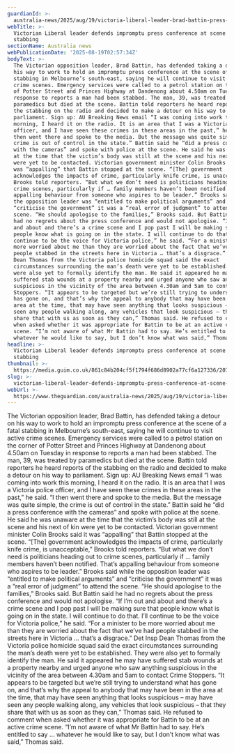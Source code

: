 ```yaml
---
guardianId: >-
  australia-news/2025/aug/19/victoria-liberal-leader-brad-battin-press-conference-from-scene-of-fatal-stabbing-ntwnfb
webTitle: >-
  Victorian Liberal leader defends impromptu press conference at scene of fatal
  stabbing
sectionName: Australia news
webPublicationDate: '2025-08-19T02:57:34Z'
bodyText: >-
  The Victorian opposition leader, Brad Battin, has defended taking a detour on
  his way to work to hold an impromptu press conference at the scene of a fatal
  stabbing in Melbourne’s south-east, saying he will continue to visit active
  crime scenes. Emergency services were called to a petrol station on the corner
  of Potter Street and Princes Highway at Dandenong about 4.50am on Tuesday in
  response to reports a man had been stabbed. The man, 39, was treated by
  paramedics but died at the scene. Battin told reporters he heard reports of
  the stabbing on the radio and decided to make a detour on his way to
  parliament. Sign up: AU Breaking News email “I was coming into work this
  morning, I heard it on the radio. It is an area that I was a Victoria police
  officer, and I have seen these crimes in these areas in the past,” he said. “I
  then went there and spoke to the media. But the message was quite simple, the
  crime is out of control in the state.” Battin said he “did a press conference
  with the cameras” and spoke with police at the scene. He said he was unaware
  at the time that the victim’s body was still at the scene and his next of kin
  were yet to be contacted. Victorian government minister Colin Brooks said it
  was “appalling” that Battin stopped at the scene. “[The] government
  acknowledges the impacts of crime, particularly knife crime, is unacceptable,”
  Brooks told reporters. “But what we don’t need is politicians heading out to
  crime scenes, particularly if … family members haven’t been notified. That’s
  appalling behaviour from someone who aspires to be leader.” Brooks said while
  the opposition leader was “entitled to make political arguments” and
  “criticise the government” it was a “real error of judgment” to attend the
  scene. “He should apologise to the families,” Brooks said. But Battin said he
  had no regrets about the press conference and would not apologise. “If I’m out
  and about and there’s a crime scene and I pop past I will be making sure that
  people know what is going on in the state. I will continue to do that. I’ll
  continue to be the voice for Victoria police,” he said. “For a minister to be
  more worried about me than they are worried about the fact that we’ve had
  people stabbed in the streets here in Victoria … that’s a disgrace.” Det Insp
  Dean Thomas from the Victoria police homicide squad said the exact
  circumstances surrounding the man’s death were yet to be established. They
  were also yet to formally identify the man. He said it appeared he may have
  suffered stab wounds at a property nearby and urged anyone who saw anything
  suspicious in the vicinity of the area between 4.30am and 5am to contact Crime
  Stoppers. “It appears to be targeted but we’re still trying to understand what
  has gone on, and that’s why the appeal to anybody that may have been in the
  area at the time, that may have seen anything that looks suspicious – may have
  seen any people walking along, any vehicles that look suspicious – that they
  share that with us as soon as they can,” Thomas said. He refused to comment
  when asked whether it was appropriate for Battin to be at an active crime
  scene. “I’m not aware of what Mr Battin had to say. He’s entitled to say …
  whatever he would like to say, but I don’t know what was said,” Thomas said.
headline: >-
  Victorian Liberal leader defends impromptu press conference at scene of fatal
  stabbing
thumbnail: >-
  https://media.guim.co.uk/861c84b204cf5f1794f686d8902a77cf6a127336/2076_440_3583_2867/500.jpg
slug: >-
  victorian-liberal-leader-defends-impromptu-press-conference-at-scene-of-fatal-stabbing
webUrl: >-
  https://www.theguardian.com/australia-news/2025/aug/19/victoria-liberal-leader-brad-battin-press-conference-from-scene-of-fatal-stabbing-ntwnfb
---
```

The Victorian opposition leader, Brad Battin, has defended taking a detour on his way to work to hold an impromptu press conference at the scene of a fatal stabbing in Melbourne’s south-east, saying he will continue to visit active crime scenes. Emergency services were called to a petrol station on the corner of Potter Street and Princes Highway at Dandenong about 4.50am on Tuesday in response to reports a man had been stabbed. The man, 39, was treated by paramedics but died at the scene. Battin told reporters he heard reports of the stabbing on the radio and decided to make a detour on his way to parliament. Sign up: AU Breaking News email “I was coming into work this morning, I heard it on the radio. It is an area that I was a Victoria police officer, and I have seen these crimes in these areas in the past,” he said. “I then went there and spoke to the media. But the message was quite simple, the crime is out of control in the state.” Battin said he “did a press conference with the cameras” and spoke with police at the scene. He said he was unaware at the time that the victim’s body was still at the scene and his next of kin were yet to be contacted. Victorian government minister Colin Brooks said it was “appalling” that Battin stopped at the scene. “[The] government acknowledges the impacts of crime, particularly knife crime, is unacceptable,” Brooks told reporters. “But what we don’t need is politicians heading out to crime scenes, particularly if … family members haven’t been notified. That’s appalling behaviour from someone who aspires to be leader.” Brooks said while the opposition leader was “entitled to make political arguments” and “criticise the government” it was a “real error of judgment” to attend the scene. “He should apologise to the families,” Brooks said. But Battin said he had no regrets about the press conference and would not apologise. “If I’m out and about and there’s a crime scene and I pop past I will be making sure that people know what is going on in the state. I will continue to do that. I’ll continue to be the voice for Victoria police,” he said. “For a minister to be more worried about me than they are worried about the fact that we’ve had people stabbed in the streets here in Victoria … that’s a disgrace.” Det Insp Dean Thomas from the Victoria police homicide squad said the exact circumstances surrounding the man’s death were yet to be established. They were also yet to formally identify the man. He said it appeared he may have suffered stab wounds at a property nearby and urged anyone who saw anything suspicious in the vicinity of the area between 4.30am and 5am to contact Crime Stoppers. “It appears to be targeted but we’re still trying to understand what has gone on, and that’s why the appeal to anybody that may have been in the area at the time, that may have seen anything that looks suspicious – may have seen any people walking along, any vehicles that look suspicious – that they share that with us as soon as they can,” Thomas said. He refused to comment when asked whether it was appropriate for Battin to be at an active crime scene. “I’m not aware of what Mr Battin had to say. He’s entitled to say … whatever he would like to say, but I don’t know what was said,” Thomas said.
